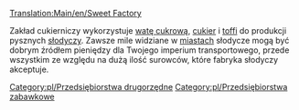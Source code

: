 [[Translation:Main/en/Sweet Factory]]
{{pl/Przedsiębiorstwa|image=SweetFactory.png
|name=Zakład cukierniczy
|climates=[[Main/en/Klimat/Pl#Zabawkowy|Zabawkowy]]
|accepts=[[Main/pl/Wata cukrowa|Wata cukrowa]], [[Main/pl/Cukier|Cukier|]], [[Main/pl/Toffi|Toffi]]
|produces=[[Main/pl/Słodycze|Słodycze]]
}}

Zakład cukierniczy wykorzystuje [[Main/pl/Wata cukrowa|watę cukrową]], [[Main/pl/Cukier|cukier]] i [[Main/pl/Toffi|toffi]] do produkcji pysznych [[Main/pl/Słodycze|słodyczy]]. Zawsze mile widziane w [[Main/pl/Domy|miastach]] słodycze mogą być dobrym źródłem pieniędzy dla Twojego imperium transportowego, przede wszystkim ze względu na dużą ilość surowców, które fabryka słodyczy akceptuje. 

{{pl/Navbox Industries}}

[[Category:pl/Przedsiębiorstwa drugorzędne]]
[[Category:pl/Przedsiębiorstwa zabawkowe]]